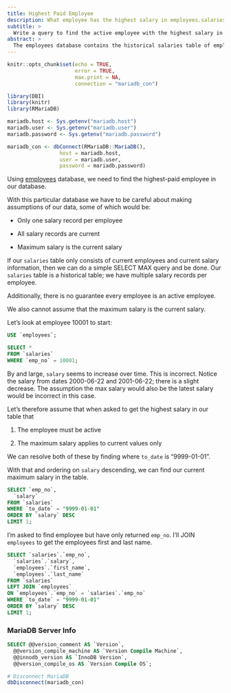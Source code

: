 ```yaml
---
title: Highest Paid Employee
description: What employee has the highest salary in employees.salaries
subtitle: > 
  Write a query to find the active employee with the highest salary in the employees database.
abstract: > 
  The employees database contains the historical salaries table of employees (former and current) and associated salaries. There is a necessity to query this table to find the current highest-paid active employee and return the employees salary, first and last name.
---
```


```r
knitr::opts_chunk$set(echo = TRUE, 
                      error = TRUE, 
                      max.print = NA, 
                      connection = "mariadb_con")
```


```r
library(DBI)
library(knitr)
library(RMariaDB)
```

```r
mariadb.host <- Sys.getenv("mariadb.host")
mariadb.user <- Sys.getenv("mariadb.user")
mariadb.password <- Sys.getenv("mariadb.password")
```

```r
mariadb_con <- dbConnect(RMariaDB::MariaDB(), 
                 host = mariadb.host,
                 user = mariadb.user, 
                 password = mariadb.password)
```

Using [employees](https://dev.mysql.com/doc/employee/en/) database, we need to find the highest-paid employee in our database. 

With this particular database we have to be careful about making assumptions of our data, some of which would be:

  * Only one salary record per employee
  
  * All salary records are current
  
  * Maximum salary is the current salary

If our `salaries` table only consists of current employees and current salary information, then we can do a simple SELECT MAX query and be done. Our `salaries` table is a historical table; we have multiple salary records per employee. 

Additionally, there is no guarantee every employee is an active employee. 

We also cannot assume that the maximum salary is the current salary. 

Let's look at employee 10001 to start:

```sql
USE `employees`;
```

```sql
SELECT *
FROM `salaries`
WHERE `emp_no` = 10001;
```

By and large, `salary` seems to increase over time. This is incorrect. Notice the salary from dates 2000-06-22 and 2001-06-22; there is a slight decrease. The assumption the max salary would also be the latest salary would be incorrect in this case. 

Let's therefore assume that when asked to get the highest salary in our table that 

  1. The employee must be active
  
  2. The maximum salary applies to current values only
  
We can resolve both of these by finding where `to_date` is "9999-01-01".

With that and ordering on `salary` descending, we can find our current maximum salary in the table.

```sql
SELECT `emp_no`, 
  `salary`
FROM `salaries`
WHERE `to_date` = "9999-01-01"
ORDER BY `salary` DESC 
LIMIT 1;
```

I'm asked to find employee but have only returned `emp_no`. I'll JOIN `employees` to get the employees first and last name.

```sql
SELECT `salaries`.`emp_no`, 
  `salaries`.`salary`, 
  `employees`.`first_name`, 
  `employees`.`last_name`
FROM `salaries` 
LEFT JOIN `employees`
ON `employees`.`emp_no` = `salaries`.`emp_no`
WHERE `to_date` = "9999-01-01"
ORDER BY `salary` DESC 
LIMIT 1;
```

### MariaDB Server Info

```sql
SELECT @@version_comment AS `Version`, 
  @@version_compile_machine AS `Version Compile Machine`, 
  @@innodb_version AS `InnoDB Version`, 
  @@version_compile_os AS `Version Compile OS`;
```

```r
# Disconnect MariaDB
dbDisconnect(mariadb_con)
```
